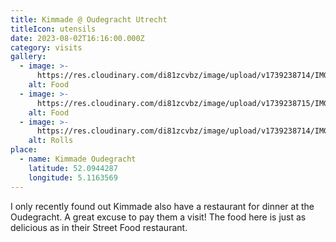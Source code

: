 ```yaml
---
title: Kimmade @ Oudegracht Utrecht
titleIcon: utensils
date: 2023-08-02T16:16:00.000Z
category: visits
gallery:
  - image: >-
      https://res.cloudinary.com/di81zcvbz/image/upload/v1739238714/IMG_3095_nz0s8g.jpg
    alt: Food
  - image: >-
      https://res.cloudinary.com/di81zcvbz/image/upload/v1739238715/IMG_3094_svxrop.jpg
    alt: Food
  - image: >-
      https://res.cloudinary.com/di81zcvbz/image/upload/v1739238714/IMG_3092_hloito.jpg
    alt: Rolls
place:
  - name: Kimmade Oudegracht
    latitude: 52.0944287
    longitude: 5.1163569
---
```


I only recently found out Kimmade also have a restaurant for dinner at the Oudegracht. A great excuse to pay them a visit! The food here is just as delicious as in their Street Food restaurant.
